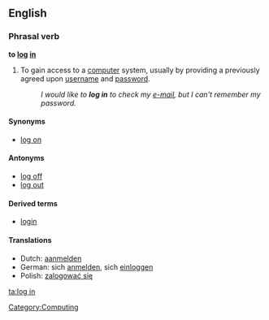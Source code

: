 ==English==
===Phrasal verb===
'''to [[log]] [[in]]''' 
#To gain access to a [[computer]] system, usually by providing a previously agreed upon [[username]] and [[password]].
#:''I would like to '''log in''' to check my [[e-mail]], but I can't remember my password.''

====Synonyms====
*[[log on]]

====Antonyms====
*[[log off]]
*[[log out]]

====Derived terms====
*[[login]]

====Translations====
*Dutch: [[aanmelden]]
*German: sich [[anmelden]], sich [[einloggen]]
*Polish: [[zalogować się]]

[[Category:Computing]]

[[ta:log in]]
